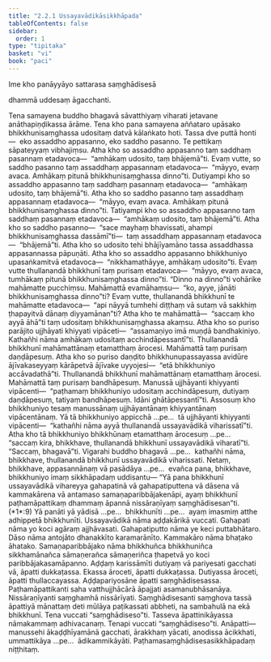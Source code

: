 ```yaml
---
title: "2.2.1 Ussayavādikāsikkhāpada"
tableOfContents: false
sidebar:
  order: 1
type: "tipitaka"
basket: "vi"
book: "paci"
---
```



<DynamicBreadcrumb />


<Paragraph number="2203" type="center" book="paci">
Ime kho panāyyāyo sattarasa saṃghādisesā

  
dhammā uddesaṃ āgacchanti.


</Paragraph>

<Division number="678" book="paci" bookNo="2" page="288">

<Paragraph number="2204" book="paci">
Tena samayena buddho bhagavā sāvatthiyaṃ viharati jetavane anāthapiṇḍikassa ārāme. Tena kho pana samayena aññataro upāsako bhikkhunisaṃghassa udositaṃ datvā kālaṅkato hoti. Tassa dve puttā honti—  eko assaddho appasanno, eko saddho pasanno. Te pettikaṃ sāpateyyaṃ vibhajiṃsu. Atha kho so assaddho appasanno taṃ saddhaṃ pasannaṃ etadavoca—  “amhākaṃ udosito, taṃ bhājemā”ti. Evaṃ vutte, so saddho pasanno taṃ assaddhaṃ appasannaṃ etadavoca—  “māyyo, evaṃ avaca. Amhākaṃ pitunā bhikkhunisaṃghassa dinno”ti. Dutiyampi kho so assaddho appasanno taṃ saddhaṃ pasannaṃ etadavoca—  “amhākaṃ udosito, taṃ bhājemā”ti. Atha kho so saddho pasanno taṃ assaddhaṃ appasannaṃ etadavoca—  “māyyo, evaṃ avaca. Amhākaṃ pitunā bhikkhunisaṃghassa dinno”ti. Tatiyampi kho so assaddho appasanno taṃ saddhaṃ pasannaṃ etadavoca—  “amhākaṃ udosito, taṃ bhājemā”ti. Atha kho so saddho pasanno—  “sace mayhaṃ bhavissati, ahampi bhikkhunisaṃghassa dassāmī”ti—  taṃ assaddhaṃ appasannaṃ etadavoca—  “bhājemā”ti. Atha kho so udosito tehi bhājīyamāno tassa assaddhassa appasannassa pāpuṇāti. Atha kho so assaddho appasanno bhikkhuniyo upasaṅkamitvā etadavoca—  “nikkhamathāyye, amhākaṃ udosito”ti.
</Paragraph>

<Paragraph number="2205" book="paci">
Evaṃ vutte thullanandā bhikkhunī taṃ purisaṃ etadavoca—  “māyyo, evaṃ avaca, tumhākaṃ pitunā bhikkhunisaṃghassa dinno”ti. “Dinno na dinno”ti vohārike mahāmatte pucchiṃsu. Mahāmattā evamāhaṃsu—  “ko, ayye, jānāti bhikkhunisaṃghassa dinno”ti? Evaṃ vutte, thullanandā bhikkhunī te mahāmatte etadavoca—  “api nāyyā tumhehi diṭṭhaṃ vā sutaṃ vā sakkhiṃ ṭhapayitvā dānaṃ diyyamānan”ti? Atha kho te mahāmattā—  “saccaṃ kho ayyā āhā”ti taṃ udositaṃ bhikkhunisaṃghassa akaṃsu. Atha kho so puriso parājito ujjhāyati khiyyati vipāceti—  “assamaṇiyo imā muṇḍā bandhakiniyo. Kathañhi nāma amhākaṃ udositaṃ acchindāpessantī”ti. Thullanandā bhikkhunī mahāmattānaṃ etamatthaṃ ārocesi. Mahāmattā taṃ purisaṃ daṇḍāpesuṃ. Atha kho so puriso daṇḍito bhikkhunupassayassa avidūre ājīvakaseyyaṃ kārāpetvā ājīvake uyyojesi—  “etā bhikkhuniyo accāvadathā”ti.
</Paragraph>

<Paragraph number="2206" book="paci">
Thullanandā bhikkhunī mahāmattānaṃ etamatthaṃ ārocesi. Mahāmattā taṃ purisaṃ bandhāpesuṃ. Manussā ujjhāyanti khiyyanti vipācenti—  “paṭhamaṃ bhikkhuniyo udositaṃ acchindāpesuṃ, dutiyaṃ daṇḍāpesuṃ, tatiyaṃ bandhāpesuṃ. Idāni ghātāpessantī”ti.
</Paragraph>

<Paragraph number="2207" book="paci">
Assosuṃ kho bhikkhuniyo tesaṃ manussānaṃ ujjhāyantānaṃ khiyyantānaṃ vipācentānaṃ. Yā tā bhikkhuniyo appicchā …pe…  tā ujjhāyanti khiyyanti vipācenti—  “kathañhi nāma ayyā thullanandā ussayavādikā viharissatī”ti. Atha kho tā bhikkhuniyo bhikkhūnaṃ etamatthaṃ ārocesuṃ …pe…  “saccaṃ kira, bhikkhave, thullanandā bhikkhunī ussayavādikā viharatī”ti. “Saccaṃ, bhagavā”ti. Vigarahi buddho bhagavā …pe…  kathañhi nāma, bhikkhave, thullanandā bhikkhunī ussayavādikā viharissati. Netaṃ, bhikkhave, appasannānaṃ vā pasādāya …pe…  evañca pana, bhikkhave, bhikkhuniyo imaṃ sikkhāpadaṃ uddisantu—
</Paragraph>

</Division>
<Division number="679" book="paci" bookNo="2" page="289">

<Paragraph number="2208" book="paci">
<Emphasis>“Yā pana bhikkhunī ussayavādikā vihareyya gahapatinā vā gahapatiputtena vā dāsena vā kammakārena vā antamaso samaṇaparibbājakenāpi, ayaṃ bhikkhunī paṭhamāpattikaṃ dhammaṃ āpannā nissāraṇīyaṃ saṃghādisesan”</Emphasis>ti. (*1*:<Emphasis>9</Emphasis>)
</Paragraph>

</Division>
<Division number="680" book="paci" bookNo="2" page="289">

<Paragraph number="2209" book="paci">
<Emphasis>Yā panā</Emphasis>ti yā yādisā …pe…  <Emphasis>bhikkhunī</Emphasis>ti …pe…  ayaṃ imasmiṃ atthe adhippetā bhikkhunīti.
</Paragraph>

<Paragraph number="2210" book="paci">
<Emphasis>Ussayavādikā</Emphasis> nāma aḍḍakārikā vuccati.
</Paragraph>

<Paragraph number="2211" book="paci">
<Emphasis>Gahapati</Emphasis> nāma yo koci agāraṃ ajjhāvasati.
</Paragraph>

<Paragraph number="2212" book="paci">
<Emphasis>Gahapatiputto</Emphasis> nāma ye keci puttabhātaro.
</Paragraph>

<Paragraph number="2213" book="paci">
<Emphasis>Dāso</Emphasis> nāma antojāto dhanakkīto karamarānīto.
</Paragraph>

<Paragraph number="2214" book="paci">
<Emphasis>Kammakāro</Emphasis> nāma bhaṭako āhatako.
</Paragraph>

<Paragraph number="2215" book="paci">
<Emphasis>Samaṇaparibbājako</Emphasis> nāma bhikkhuñca bhikkhuniñca sikkhamānañca sāmaṇerañca sāmaṇeriñca ṭhapetvā yo koci paribbājakasamāpanno.
</Paragraph>

<Paragraph number="2216" book="paci">
Aḍḍaṃ karissāmīti dutiyaṃ vā pariyesati gacchati vā, āpatti dukkaṭassa. Ekassa āroceti, āpatti dukkaṭassa. Dutiyassa āroceti, āpatti thullaccayassa. Aḍḍapariyosāne āpatti saṃghādisesassa.
</Paragraph>

<Paragraph number="2217" book="paci">
<Emphasis>Paṭhamāpattikan</Emphasis>ti saha vatthujjhācārā āpajjati asamanubhāsanāya.
</Paragraph>

<Paragraph number="2218" book="paci">
<Emphasis>Nissāraṇīyan</Emphasis>ti saṃghamhā nissārīyati.
</Paragraph>

<Paragraph number="2219" book="paci">
<Emphasis>Saṃghādisesan</Emphasis>ti saṃghova tassā āpattiyā mānattaṃ deti mūlāya paṭikassati abbheti, na sambahulā na ekā bhikkhunī. Tena vuccati “saṃghādiseso”ti. Tasseva āpattinikāyassa nāmakammaṃ adhivacanaṃ. Tenapi vuccati “saṃghādiseso”ti.
</Paragraph>

</Division>
<Division number="681" book="paci" bookNo="2" page="290">

<Paragraph number="2220" book="paci">
Anāpatti—  manussehi ākaḍḍhīyamānā gacchati, ārakkhaṃ yācati, anodissa ācikkhati, ummattikāya …pe…  ādikammikāyāti.

</Paragraph>
</Division>

<Paragraph number="2221" type="center" book="paci">
Paṭhamasaṃghādisesasikkhāpadaṃ niṭṭhitaṃ.
</Paragraph>